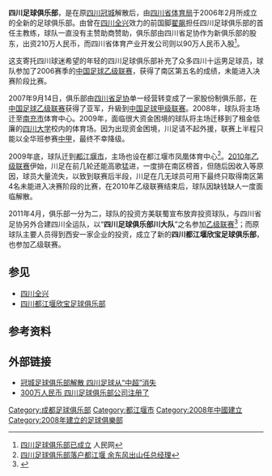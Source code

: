 {{Football club infobox |
  clubname = 四川俱樂部川大 |
  image    = <!-- 檔案不存在 [[File:Sichuan_FC.jpg|150px]] -->|
  fullname = 四川足球俱乐部|
  nickname = 新川足|
  founded  = 2006年|
  city = [[中国|中国]]—[[四川|四川]]—[[都江堰市|都江堰市]]|
  ground   = [[都江堰鳳凰體育中心|都江堰鳳凰體育中心]]|
  capacity = |
  chairman =  |
  manager  =   |
  league   =  |
  season   = |
  position =  |
  pattern_la1=|pattern_b1=_unknown|pattern_ra1=|
  leftarm1=FFFFFF|body1=FFFFFF|rightarm1=FFFFFF|shorts1=FFFFFF|socks1=FFFFFF|
  pattern_la2=|pattern_b2=_unknown|pattern_ra2=|
  leftarm2=FFFFFF|body2=FFFFFF|rightarm2=FFFFFF|shorts2=FFFFFF|socks2=FFFFFF|
}}

'''四川足球俱乐部'''，是在原[[四川冠城足球俱乐部|四川冠城]]解散后，由[[四川省体育局|四川省体育局]]于2006年2月所成立的全新的足球俱乐部。由曾在[[四川全兴|四川全兴]]效力的前国脚[[翟飙|翟飙]]担任四川足球俱乐部的首任主教练，球队一直没有主赞助商赞助，俱乐部由四川省足协作为新俱乐部的股东，出资210万人民币，而四川省体育产业开发公司则以90万人民币入股<ref>[http://sports.people.com.cn/GB//2/57/235/4114662.html 四川足球俱乐部已成立] {{Wayback|url=http://sports.people.com.cn/GB//2/57/235/4114662.html |date=20110520001832 }} 人民网</ref>。

这支寄托四川球迷希望的年轻的四川足球俱乐部补充了众多四川十运男足球员，球队参加了2006赛季的[[2006年中国足球乙级联赛|中国足球乙级联赛]]，获得了南区第五名的成绩，未能进入决赛阶段比赛。

2007年9月14日，俱乐部由[[四川省足协|四川省足协]]单一经营转变成了一家股份制俱乐部，在[[2007年中国足球乙级联赛|中国足球乙级联赛]]获得了亚军，升級到[[2008年中国足球甲级联赛|中国足球甲级联赛]]。2008年，球队将主场迁至[[南充市|南充市]]体育中心。2009年，面临很大资金困境的球队将主场迁移到了租金低廉的[[四川大学|四川大学]]校内的体育场。因为出现资金困境，川足请不起外援，联赛上半程只能以全华班参赛[[2009年中国足球甲级联赛|中甲]]，最终不幸降级。

2009年底，球队迁到[[都江堰市|都江堰市]]，主场也设在都江堰市凤凰体育中心<ref>[http://sports.sohu.com/20091221/n269086728.shtml 四川足球俱乐部落户都江堰 余东风出山任总经理]</ref>。[[2010年中国足球乙级联赛|2010年乙级联赛]]伊始，川足在前几轮还能高歌猛进，一度排在南区榜首，但随后因收入等原因，球员大量流失，以致到联赛后半段，川足在几无球员可用下最终只取得南区第4名未能进入决赛阶段的比赛，在2010年乙级联赛结束后，球队因缺钱缺人一度面临解散。

2011年4月，俱乐部一分为二，球队的投资方美联蜀宣布放弃投资球队，与四川省足协另外合建四川全运队，以“'''四川足球俱乐部川大队'''”之名参加[[2011年中国足球乙级联赛|乙级联赛]]<ref>{{Cite web |url=http://sports.sohu.com/20110406/n280152053.shtml |title=四川资方正式弃所属成年队 长线投资美联蜀赞助 |accessdate=2011-04-25 |archive-date=2016-03-04 |archive-url=https://web.archive.org/web/20160304201442/http://sports.sohu.com/20110406/n280152053.shtml |dead-url=no }}</ref>；而原球队主要人员得到西安一家企业的投资，成立了新的'''四川都江堰欣宝足球俱乐部'''，也参加乙级联赛。

==参见==
*[[四川全兴|四川全兴]]
*[[四川都江堰欣宝足球俱乐部|四川都江堰欣宝足球俱乐部]]

==参考资料==   
<div class="references-small">
<references />
</div>

==外部链接==
*[https://web.archive.org/web/20070928141830/http://sports.yinsha.com/file/200601/2006012810141854.htm 冠城足球俱乐部解散 四川足球从“中超”消失]
*[http://chengdu.sohu.com/Upload/News/20060228105546262/20060228105546262.shtml 300万人民币 四川足球俱乐部公司注册了]{{dead link|date=2017年12月 |bot=InternetArchiveBot |fix-attempted=yes }}

{{fb start}}
{{2011中乙}}
{{fb end}}

[[Category:成都足球俱乐部|Category:成都足球俱乐部]]
[[Category:都江堰市|Category:都江堰市]]
[[Category:2008年中國建立|Category:2008年中國建立]]
[[Category:2008年建立的足球俱樂部|Category:2008年建立的足球俱樂部]]